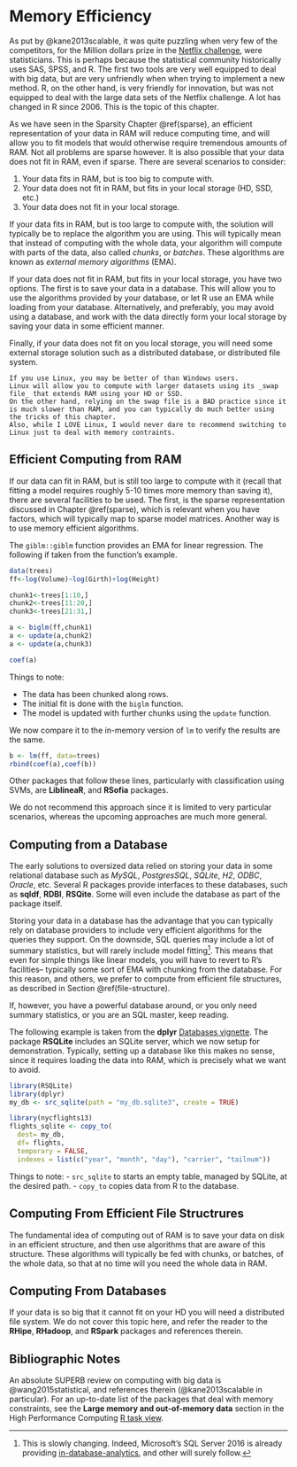 # Memory Efficiency {#memory}

<!-- our of ram -->
<!-- databases -->

As put by @kane2013scalable, it was quite  puzzling when very few of the competitors, for the Million dollars prize in the [Netflix challenge](https://en.wikipedia.org/wiki/Netflix_Prize), were statisticians.
This is perhaps because the statistical community historically uses SAS, SPSS, and R. 
The first two tools are very well equipped to deal with big data, but are very unfriendly when when trying to implement a new method. 
R, on the other hand, is very friendly for innovation, but was not equipped to deal with the large data sets of the Netflix challenge. 
A lot has changed in R since 2006. This is the topic of this chapter. 



As we have seen in the Sparsity Chapter \@ref(sparse), an efficient representation of your data in RAM will reduce computing time, and will allow you to fit models that would otherwise require tremendous amounts of RAM.
Not all problems are sparse however. 
It is also possible that your data does not fit in RAM, even if sparse.
There are several scenarios to consider:

1. Your data fits in RAM, but is too big to compute with.
1. Your data does not fit in RAM, but fits in your local storage (HD, SSD, etc.)
1. Your data does not fit in your local storage.

If your data fits in RAM, but is too large to compute with, the solution will typically be to replace the algorithm you are using.
This will typically mean that instead of computing with the whole data, your algorithm will compute with parts of the data, also called _chunks_, or _batches_.
These algorithms are known as _external memory algorithms_ (EMA).

If your data does not fit in RAM, but fits in your local storage, you have two options.
The first is to save your data in a database.
This will allow you to use the algorithms provided by your database, or let R use an EMA while loading from your database. 
Alternatively, and preferably, you may avoid using a database, and work with the data directly form your local storage by saving your data in some efficient manner. 

Finally, if your data does not fit on you local storage, you will need some external storage solution such as a distributed database, or distributed file system.



```remark
If you use Linux, you may be better of than Windows users. 
Linux will allow you to compute with larger datasets using its _swap file_ that extends RAM using your HD or SSD.
On the other hand, relying on the swap file is a BAD practice since it is much slower than RAM, and you can typically do much better using the tricks of this chapter. 
Also, while I LOVE Linux, I would never dare to recommend switching to Linux just to deal with memory contraints. 
```


## Efficient Computing from RAM

If our data can fit in RAM, but is still too large to compute with it (recall that fitting a model requires roughly 5-10 times more memory than saving it), there are several facilities to be used.
The first, is the sparse representation discussed in Chapter \@ref(sparse), which is relevant when you have factors, which will typically map to sparse model matrices. 
Another way is to use memory efficient algorithms. 

The `giblm::giblm` function provides an EMA for linear regression.
The following if taken from the function's example.

```r
data(trees)
ff<-log(Volume)~log(Girth)+log(Height)

chunk1<-trees[1:10,]
chunk2<-trees[11:20,]
chunk3<-trees[21:31,]

a <- biglm(ff,chunk1)
a <- update(a,chunk2)
a <- update(a,chunk3)

coef(a)
```

Things to note:

- The data has been chunked along rows. 
- The initial fit is done with the `biglm` function.
- The model is updated with further chunks using the `update` function.

We now compare it to the in-memory version of `lm` to verify the results are the same.

```r
b <- lm(ff, data=trees)
rbind(coef(a),coef(b))
```

Other packages that follow these lines, particularly with classification using SVMs, are  __LiblineaR__, and __RSofia__ packages. 

We do not recommend this approach since it is limited to very particular scenarios, whereas the upcoming approaches are much more general.





## Computing from a Database

The early solutions to oversized data relied on storing your data in some relational database such as _MySQL_, _PostgresSQL_, _SQLite_, _H2_, _ODBC_, _Oracle_, etc.
Several R packages provide interfaces to these databases, such as __sqldf__, __RDBI__, __RSQite__.
Some will even include the database as part of the package itself.

Storing your data in a database has the advantage that you can typically rely on database providers to include very efficient algorithms for the queries they support. 
On the downside, SQL queries may include a lot of summary statistics, but will rarely include model fitting^[This is slowly changing. Indeed, Microsoft's SQL Server 2016 is already providing [in-database-analytics](https://blogs.technet.microsoft.com/dataplatforminsider/2016/03/29/in-database-advanced-analytics-with-r-in-sql-server-2016/), and other will surely follow.]. 
This means that even for simple things like linear models, you will have to revert to R's facilities-- typically some sort of EMA with chunking from the database. 
For this reason, and others, we prefer to compute from efficient file structures, as described in Section \@ref(file-structure).

If, however, you have a powerful database around, or you only need summary statistics, or you are an SQL master, keep reading.

The following example is taken from the __dplyr__ [Databases vignette](https://cran.r-project.org/web/packages/dplyr/vignettes/databases.html).
The package __RSQLite__ includes an SQLite server, which we now setup for demonstration.
Typically, setting up a database like this makes no sense, since it requires loading the data into RAM, which is precisely what we want to avoid.

```r
library(RSQLite)
library(dplyr)
my_db <- src_sqlite(path = "my_db.sqlite3", create = TRUE)

library(nycflights13)
flights_sqlite <- copy_to(
  dest= my_db, 
  df= flights, 
  temporary = FALSE, 
  indexes = list(c("year", "month", "day"), "carrier", "tailnum"))
```

Things to note:
- `src_sqlite` to starts an empty table, managed by SQLite, at the desired path.
- `copy_to` copies data from R to the database. 








<!-- MSQL2016 -->



## Computing From Efficient File Structrures {#file-structure}

The fundamental idea of computing out of RAM is to save your data on disk in an efficient structure, and then use algorithms that are aware of this structure. 
These algorithms will typically be fed with chunks, or batches, of the whole data, so that at no time will you need the whole data in RAM.



<!-- ff-->
<!-- ffbase -->
<!-- biglm -->
<!-- biganalytics -->
<!-- bigtabulate -->
<!-- bigalgebra -->




## Computing From Databases
<!-- dplyr -->
<!-- MonetDB.R -->




If your data is so big that it cannot fit on your HD you will need a distributed file system.
We do not cover this topic here, and refer the reader to the __RHipe__, __RHadoop__, and __RSpark__ packages and references therein.


## Bibliographic Notes

An absolute SUPERB review on computing with big data is @wang2015statistical, and references therein (@kane2013scalable in particular). 
For an up-to-date list of the packages that deal with memory constraints, see the __Large memory and out-of-memory data__ section in the High Performance Computing [R task view](https://cran.r-project.org/web/views/HighPerformanceComputing.html).
